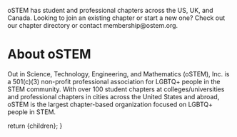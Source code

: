 
<Head>
  <title>Out in STEM</title>
</Head>

<NavBar />

<div className="flex">
  <div className="w-full h-96 relative">
    <Image
      src="/images/conference/2019-umich-group.jpg"
      layout="fill"
      objectFit="cover"
      alt=""
    />
    <div className="w-full absolute bottom-8 p-2 flex items-center content-center bg-black bg-opacity-[0.75]">
      <p className="text-white text-center w-[75%] mx-auto">
        oSTEM has student and professional chapters across the US, UK, and
        Canada. Looking to join an existing chapter or start a new one? Check
        out our chapter directory or contact membership@ostem.org.
      </p>
    </div>
  </div>
</div>

<main>

# About oSTEM

Out in Science, Technology, Engineering, and Mathematics (oSTEM), Inc. is a
501(c)(3) non-profit professional association for LGBTQ+ people in the STEM
community. With over 100 student chapters at colleges/universities and
professional chapters in cities across the United States and abroad, oSTEM is
the largest chapter-based organization focused on LGBTQ+ people in STEM.

<style jsx>{`
  main {
    max-width: 800px;
    margin: 0 auto;
  }
`}</style>

</main>

<Footer />

  return <BaseLayout>{children}</BaseLayout>;
}
